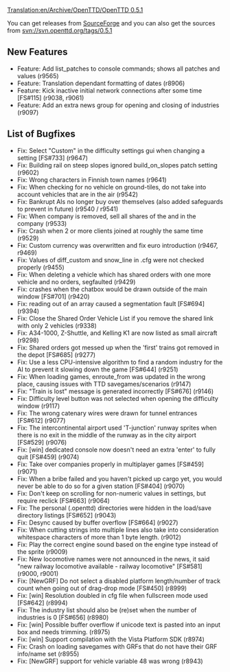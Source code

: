 [[Translation:en/Archive/OpenTTD/OpenTTD 0.5.1]]
{{en/Archive/OpenTTD/NaviPrevNext|prev=en/Archive/OpenTTD/OpenTTD 0.5.0|next=en/Archive/OpenTTD/OpenTTD 0.5.2|date=20 April 2007}}

You can get releases from [http://sourceforge.net/project/showfiles.php?group_id=103924 SourceForge] and you can also get the sources from svn://svn.openttd.org/tags/0.5.1

==New Features==
* Feature: Add list_patches to console commands; shows all patches and values (r9565)
* Feature: Translation dependant formatting of dates (r8906)
* Feature: Kick inactive initial network connections after some time [FS#115] (r9038, r9061)
* Feature: Add an extra news group for opening and closing of industries (r9097)

==List of Bugfixes==
* Fix: Select "Custom" in the difficulty settings gui when changing a setting [FS#733] (r9647)
* Fix: Building rail on steep slopes ignored build_on_slopes patch setting (r9602)
* Fix: Wrong characters in Finnish town names (r9641)
* Fix: When checking for no vehicle on ground-tiles, do not take into account vehicles that are in the air (r9542)
* Fix: Bankrupt AIs no longer buy over themselves (also added safeguards to prevent in future) (r9540 / r9541)
* Fix: When company is removed, sell all shares of the and in the company (r9533)
* Fix: Crash when 2 or more clients joined at roughly the same time (r9529)
* Fix: Custom currency was overwritten and fix euro introduction (r9467, r9469)
* Fix: Values of diff_custom and snow_line in .cfg were not checked properly (r9455)
* Fix: When deleting a vehicle which has shared orders with one more vehicle and no orders, segfaulted (r9429)
* Fix: crashes when the chatbox would be drawn outside of the main window [FS#701] (r9420)
* Fix: reading out of an array caused a segmentation fault [FS#694] (r9394)
* Fix: Close the Shared Order Vehicle List if you remove the shared link with only 2 vehicles (r9338)
* Fix: A34-1000, Z-Shuttle, and Kelling K1 are now listed as small aircraft (r9298)
* Fix: Shared orders got messed up when the 'first' trains got removed in the depot [FS#685] (r9277)
* Fix: Use a less CPU-intensive algorithm to find a random industry for the AI to prevent it slowing down the game [FS#644] (r9251)
* Fix: When loading games, enroute_from was updated in the wrong place, causing issues with TTD savegames/scenarios (r9147)
* Fix: "Train is lost" message is generated incorrectly [FS#676] (r9146)
* Fix: Difficulty level button was not selected when opening the difficulty window (r9117)
* Fix: The wrong catenary wires were drawn for tunnel entrances [FS#612] (r9077)
* Fix: The intercontinental airport used 'T-junction' runway sprites when there is no exit in the middle of the runway as in the city airport [FS#529] (r9076)
* Fix: [win] dedicated console now doesn't need an extra 'enter' to fully quit [FS#459] (r9074)
* Fix: Take over companies properly in multiplayer games [FS#459] (r9071)
* Fix: When a bribe failed and you haven't picked up cargo yet, you would never be able to do so for a given station [FS#404] (r9070)
* Fix: Don't keep on scrolling for non-numeric values in settings, but require reclick [FS#663] (r9064)
* Fix: The personal (.openttd) directories were hidden in the load/save directory listings [FS#652] (r9043)
* Fix: Desync caused by buffer overflow [FS#664] (r9027)
* Fix: When cutting strings into multiple lines also take into consideration whitespace characters of more than 1 byte length. (r9012)
* Fix: Play the correct engine sound based on the engine type instead of the sprite (r9009)
* Fix: New locomotive names were not announced in the news, it said "new railway locomotive available - railway locomotive" [FS#581] (r9000, r9001)
* Fix: [NewGRF] Do not select a disabled platform length/number of track count when going out of drag-drop mode [FS#450] (r8999)
* Fix: [win] Resolution doubled in cfg file when fullscreen mode used [FS#642] (r8994)
* Fix: The industry list should also be (re)set when the number of industries is 0 [FS#656] (r8980)
* Fix: [win] Possible buffer overflow if unicode text is pasted into an input box and needs trimming. (r8975)
* Fix: [win] Support compilation with the Vista Platform SDK (r8974)
* Fix: Crash on loading savegames with GRFs that do not have their GRF info/name set (r8955)
* Fix: [NewGRF] support for vehicle variable 48 was wrong (r8943)